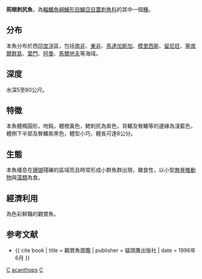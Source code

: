{{Speciesbox 
| taxon = Centropyge acanthops
| image = Centropyge acanthops Réunion.JPG
| status = LC
| status_system = IUCN3.1
| authority =  [[Norman|Norman]], 1922
| synonyms = *''Centropyges acanthops''<br /><small>Norman, 1922</small>
*''Holacanthus acanthops''<br /><small>Norman, 1922</small>
*''Xiphipops acanthops''<br /><small>Norman, 1922</small>
}}
'''荊眼刺尻魚'''，為[[輻鰭魚綱|輻鰭魚綱]][[鱸形目|鱸形目]][[鱸亞目|鱸亞目]][[蓋刺魚科|蓋刺魚科]]的其中一個[[種|種]]。

==分布==
本魚分布於西[[印度洋|印度洋]]區，包括[[南非|南非]]、[[東非|東非]]、[[馬達加斯加|馬達加斯加]]、[[模里西斯|模里西斯]]、[[留尼旺|留尼旺]]、[[塞席爾群島|塞席爾群島]]、[[葉門|葉門]]、[[阿曼|阿曼]]、[[馬爾地夫|馬爾地夫]]等海域。

==深度==
水深5至80公尺。

==特徵==
本魚體橢圓形，吻鈍，體橙黃色，鰓刺尻為紫色，背鰭及臀鰭等的邊緣為淺藍色，體側下半部及臀鰭紫黑色，體型小巧，體長可達8公分。

==生態==
本魚棲息在[[珊瑚|珊瑚]]殘礫的區域而且時常形成小群魚群出現，雜食性，以小型[[無脊椎動物|無脊椎動物]]與[[藻類|藻類]]為食。

==經濟利用==
為色彩鮮豔的觀賞魚。

==参考文献==
*{{ cite book | title = 觀賞魚圖鑑 | publisher = 貓頭鷹出版社 | date = 1996年6月 }}
{{Reflist}}
{{Taxonbar}}

[[Category:觀賞魚|C]]
[[Category:刺尻魚屬|acanthops]]
[[Category:1922年描述的魚類|C]]